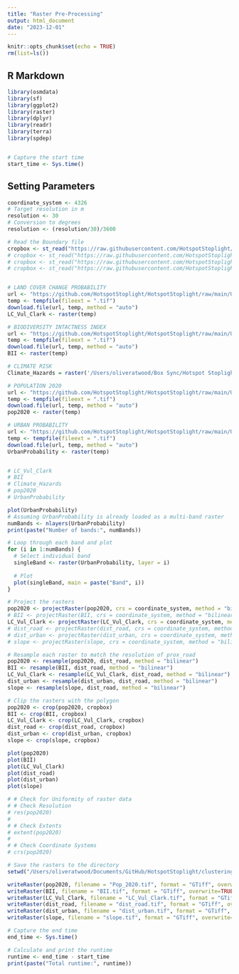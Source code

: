 ```yaml
---
title: "Raster Pre-Processing"
output: html_document
date: "2023-12-01"
---
```


```r
knitr::opts_chunk$set(echo = TRUE)
rm(list=ls())
```

## R Markdown

```r
library(osmdata)
library(sf)
library(ggplot2)
library(raster)
library(dplyr)
library(readr)
library(terra)
library(spdep)


# Capture the start time
start_time <- Sys.time()
```

## Setting Parameters
```r
coordinate_system <- 4326
# Target resolution in m
resolution <- 30
# Conversion to degrees
resolution <- (resolution/30)/3600

```

```r
# Read the Boundary file
cropbox <- st_read("https://raw.githubusercontent.com/HotspotStoplight/HotspotStoplight/main/CropBoxes/CR_Crop4.geojson")
# cropbox <- st_read("https://raw.githubusercontent.com/HotspotStoplight/HotspotStoplight/main/CropBoxes/CR_Crop5.geojson")
# cropbox <- st_read("https://raw.githubusercontent.com/HotspotStoplight/HotspotStoplight/main/CropBoxes/CR_Crop5b.geojson")
# cropbox <- st_read("https://raw.githubusercontent.com/HotspotStoplight/HotspotStoplight/main/CropBoxes/CR_Crop6.geojson")


# LAND COVER CHANGE PROBABILITY
url <- "https://github.com/HotspotStoplight/HotspotStoplight/raw/main/UrbanExpansion/data/Land_Cover_Change_Probs.tif"
temp <- tempfile(fileext = ".tif")
download.file(url, temp, method = "auto")
LC_Vul_Clark <- raster(temp)

# BIODIVERSITY INTACTNESS INDEX
url <- "https://github.com/HotspotStoplight/HotspotStoplight/raw/main/UrbanExpansion/data/BiodiversityIntactnessIndex_2020.tif"
temp <- tempfile(fileext = ".tif")
download.file(url, temp, method = "auto")
BII <- raster(temp)

# CLIMATE RISK 
Climate_Hazards = raster('/Users/oliveratwood/Box Sync/Hotspot Stoplight Data/san_jose_flood_probabilities.tif')

# POPULATION 2020
url <- "https://github.com/HotspotStoplight/HotspotStoplight/raw/main/UrbanExpansion/data/Pop_2020_Crop4.tif"
temp <- tempfile(fileext = ".tif")
download.file(url, temp, method = "auto")
pop2020 <- raster(temp)

# URBAN PROBABILITY
url <- "https://github.com/HotspotStoplight/HotspotStoplight/raw/main/UrbanExpansion/data/landcover_probmaps2023.tif"
temp <- tempfile(fileext = ".tif")
download.file(url, temp, method = "auto")
UrbanProbability <- raster(temp)


# LC_Vul_Clark
# BII
# Climate_Hazards
# pop2020
# UrbanProbability

```
```r
plot(UrbanProbability)
# Assuming UrbanProbability is already loaded as a multi-band raster
numBands <- nlayers(UrbanProbability)
print(paste("Number of bands:", numBands))

# Loop through each band and plot
for (i in 1:numBands) {
  # Select individual band
  singleBand <- raster(UrbanProbability, layer = i)
  
  # Plot
  plot(singleBand, main = paste("Band", i))
}

```

```r
# Project the rasters
pop2020 <- projectRaster(pop2020, crs = coordinate_system, method = "bilinear")
# BII <- projectRaster(BII, crs = coordinate_system, method = "bilinear")
LC_Vul_Clark <- projectRaster(LC_Vul_Clark, crs = coordinate_system, method = "bilinear")
# dist_road <- projectRaster(dist_road, crs = coordinate_system, method = "bilinear")
# dist_urban <- projectRaster(dist_urban, crs = coordinate_system, method = "bilinear")
# slope <- projectRaster(slope, crs = coordinate_system, method = "bilinear")

```

```r
# Resample each raster to match the resolution of prox_road
pop2020 <- resample(pop2020, dist_road, method = "bilinear")
BII <- resample(BII, dist_road, method = "bilinear")
LC_Vul_Clark <- resample(LC_Vul_Clark, dist_road, method = "bilinear")
dist_urban <- resample(dist_urban, dist_road, method = "bilinear")
slope <- resample(slope, dist_road, method = "bilinear")
```

```r
# Clip the rasters with the polygon
pop2020 <- crop(pop2020, cropbox)
BII <- crop(BII, cropbox)
LC_Vul_Clark <- crop(LC_Vul_Clark, cropbox)
dist_road <- crop(dist_road, cropbox)
dist_urban <- crop(dist_urban, cropbox)
slope <- crop(slope, cropbox)
```

```r
plot(pop2020)
plot(BII)
plot(LC_Vul_Clark)
plot(dist_road)
plot(dist_urban)
plot(slope)
```

```r
# # Check for Uniformity of raster data
# # Check Resolution
# res(pop2020)
# 
# # Check Extents
# extent(pop2020)
# 
# # Check Coordinate Systems
# crs(pop2020)

```

```r
# Save the rasters to the directory
setwd("/Users/oliveratwood/Documents/GitHub/HotspotStoplight/clustering/data")

writeRaster(pop2020, filename = "Pop_2020.tif", format = "GTiff", overwrite=TRUE)
writeRaster(BII, filename = "BII.tif", format = "GTiff", overwrite=TRUE)
writeRaster(LC_Vul_Clark, filename = "LC_Vul_Clark.tif", format = "GTiff", overwrite=TRUE)
writeRaster(dist_road, filename = "dist_road.tif", format = "GTiff", overwrite=TRUE)
writeRaster(dist_urban, filename = "dist_urban.tif", format = "GTiff", overwrite=TRUE)
writeRaster(slope, filename = "slope.tif", format = "GTiff", overwrite=TRUE)
```



```r
# Capture the end time
end_time <- Sys.time()

# Calculate and print the runtime
runtime <- end_time - start_time
print(paste("Total runtime:", runtime))
```

